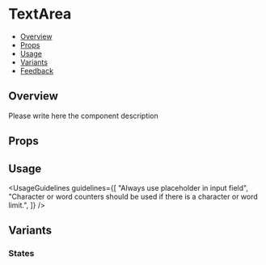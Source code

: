 
<Meta of={TextAreaFieldStories}/>

# TextArea

- [Overview](#overview)
- [Props](#props)
- [Usage](#usage)
- [Variants](#variants)
- [Feedback](#feedback)

## Overview

Please write here the component description

<Canvas of={TextAreaFieldStories.Overview}/>

## Props

<PropsTable/>

## Usage
<UsageGuidelines
    guidelines={[
        "Always use placeholder in input field",
        "Character or word counters should be used if there is a character or word limit.",
    ]}
/>

## Variants

### States

<Canvas of={TextAreaFieldStories.States}/>
